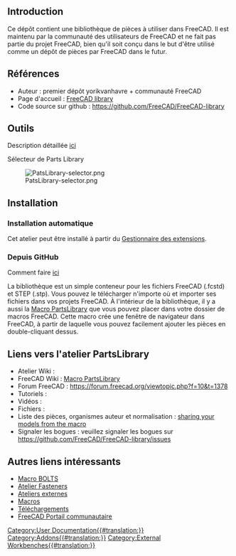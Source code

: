 <languages/>

<span id="Introduction"></span>
== Introduction ==

{{TOCright}}

Ce dépôt contient une bibliothèque de pièces à utiliser dans FreeCAD. Il est maintenu par la communauté des utilisateurs de FreeCAD et ne fait pas partie du projet FreeCAD, bien qu'il soit conçu dans le but d'être utilisé comme un dépôt de pièces par FreeCAD dans le futur.

<span id="References"></span>
== Références ==

* Auteur : premier dépôt yorikvanhavre + communauté FreeCAD
* Page d'accueil : [https://github.com/FreeCAD/FreeCAD-library FreeCAD library]
* Code source sur github : https://github.com/FreeCAD/FreeCAD-library

<span id="Tools"></span>
==Outils==

Description détaillée [https://github.com/FreeCAD/FreeCAD-library?tab=readme-ov-file#usage ici]

Sélecteur de Parts Library

[[Image:PatsLibrary-selector.png]]
==Installation==

<span id="Automatic_installation"></span>
===Installation automatique ===

Cet atelier peut être installé à partir du [[Std_AddonMgr/fr|Gestionnaire des extensions]].

<span id="From_GitHub"></span>
===Depuis GitHub===

Comment faire [https://github.com/FreeCAD/FreeCAD-library ici]

La bibliothèque est un simple conteneur pour les fichiers FreeCAD (.fcstd) et STEP (.stp). Vous pouvez le télécharger n'importe où et importer ses fichiers dans vos projets FreeCAD. À l'intérieur de la bibliothèque, il y a aussi la [[Macro_PartsLibrary/fr|Macro PartsLibrary]] que vous pouvez placer dans votre dossier de macros FreeCAD. Cette macro crée une fenêtre de navigateur dans FreeCAD, à partir de laquelle vous pouvez facilement ajouter les pièces en double-cliquant dessus.

<span id="Links_to_PartsLibrary_workbench"></span>
==Liens vers l'atelier PartsLibrary==

* Atelier Wiki :
* FreeCAD Wiki : [[Macro_PartsLibrary/fr|Macro PartsLibrary]]
* Forum FreeCAD : https://forum.freecad.org/viewtopic.php?f=10&t=1378
* Tutoriels :
* Vidéos :
* Fichiers :
* Liste des pièces, organismes auteur et normalisation : [https://github.com/FreeCAD/FreeCAD-library#sharing-your-models-from-the-macro sharing your models from the macro]
* Signaler les bogues : veuillez signaler les bogues sur https://github.com/FreeCAD/FreeCAD-library/issues

<span id="Other_useful_links"></span>
== Autres liens intéressants ==

* [[Macro_BOLTS/fr|Macro BOLTS]]
* [[Fasteners_Workbench/fr|Atelier Fasteners]]
* [[External_workbenches/fr|Ateliers externes]]
* [[Macros_recipes/fr|Macros]]
* [[Download/fr|Téléchargements]]
* [[FreeCAD_Community_Portal/fr|FreeCAD Portail communautaire]]


[[Category:User Documentation{{#translation:}}]]
[[Category:Addons{{#translation:}}]]
[[Category:External Workbenches{{#translation:}}]]